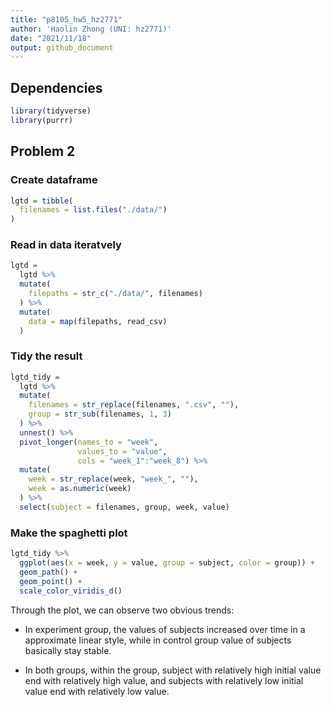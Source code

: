 ```yaml
---
title: "p8105_hw5_hz2771"
author: 'Haolin Zhong (UNI: hz2771)'
date: "2021/11/18"
output: github_document
---
```


## Dependencies

```r
library(tidyverse)
library(purrr)
```


## Problem 2

### Create dataframe

```r
lgtd = tibble(
  filenames = list.files("./data/")
)
```

### Read in data iteratvely

```r
lgtd = 
  lgtd %>% 
  mutate(
    filepaths = str_c("./data/", filenames)    
  ) %>% 
  mutate(
    data = map(filepaths, read_csv)
  )
```

### Tidy the result

```r
lgtd_tidy = 
  lgtd %>% 
  mutate(
    filenames = str_replace(filenames, ".csv", ""),
    group = str_sub(filenames, 1, 3)
  ) %>% 
  unnest() %>% 
  pivot_longer(names_to = "week", 
               values_to = "value", 
               cols = "week_1":"week_8") %>% 
  mutate(
    week = str_replace(week, "week_", ""),
    week = as.numeric(week)
  ) %>% 
  select(subject = filenames, group, week, value)
```

### Make the spaghetti plot

```r
lgtd_tidy %>% 
  ggplot(aes(x = week, y = value, group = subject, color = group)) +
  geom_path() +
  geom_point() +
  scale_color_viridis_d()
```

Through the plot, we can observe two obvious trends:

- In experiment group, the values of subjects increased over time in a approximate linear style, while in control group value of subjects basically stay stable.

- In both groups, within the group, subject with relatively high initial value end with relatively high value, and subjects with relatively low initial value end with relatively low value.

